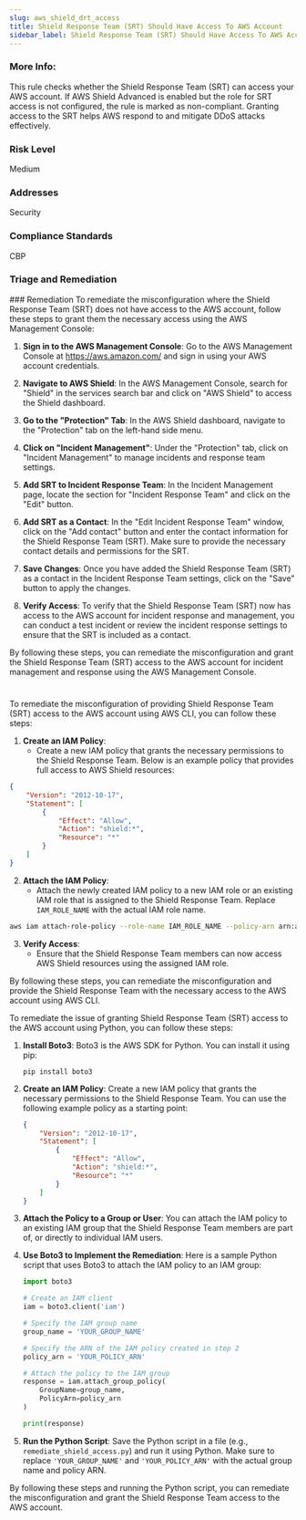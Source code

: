 ```yaml
---
slug: aws_shield_drt_access
title: Shield Response Team (SRT) Should Have Access To AWS Account
sidebar_label: Shield Response Team (SRT) Should Have Access To AWS Account
---
```


### More Info:

This rule checks whether the Shield Response Team (SRT) can access your AWS account. If AWS Shield Advanced is enabled but the role for SRT access is not configured, the rule is marked as non-compliant. Granting access to the SRT helps AWS respond to and mitigate DDoS attacks effectively.

### Risk Level

Medium

### Addresses

Security

### Compliance Standards

CBP


### Triage and Remediation
<Tabs>
<Tab title='Remediation'>
### Remediation

<AccordionGroup>
<Accordion title='Using Console' defaultOpen='true'>
To remediate the misconfiguration where the Shield Response Team (SRT) does not have access to the AWS account, follow these steps to grant them the necessary access using the AWS Management Console:

1. **Sign in to the AWS Management Console**: Go to the AWS Management Console at https://aws.amazon.com/ and sign in using your AWS account credentials.

2. **Navigate to AWS Shield**: In the AWS Management Console, search for "Shield" in the services search bar and click on "AWS Shield" to access the Shield dashboard.

3. **Go to the "Protection" Tab**: In the AWS Shield dashboard, navigate to the "Protection" tab on the left-hand side menu.

4. **Click on "Incident Management"**: Under the "Protection" tab, click on "Incident Management" to manage incidents and response team settings.

5. **Add SRT to Incident Response Team**: In the Incident Management page, locate the section for "Incident Response Team" and click on the "Edit" button.

6. **Add SRT as a Contact**: In the "Edit Incident Response Team" window, click on the "Add contact" button and enter the contact information for the Shield Response Team (SRT). Make sure to provide the necessary contact details and permissions for the SRT.

7. **Save Changes**: Once you have added the Shield Response Team (SRT) as a contact in the Incident Response Team settings, click on the "Save" button to apply the changes.

8. **Verify Access**: To verify that the Shield Response Team (SRT) now has access to the AWS account for incident response and management, you can conduct a test incident or review the incident response settings to ensure that the SRT is included as a contact.

By following these steps, you can remediate the misconfiguration and grant the Shield Response Team (SRT) access to the AWS account for incident management and response using the AWS Management Console.

#
</Accordion>

<Accordion title='Using CLI'>
To remediate the misconfiguration of providing Shield Response Team (SRT) access to the AWS account using AWS CLI, you can follow these steps:

1. **Create an IAM Policy**:
   - Create a new IAM policy that grants the necessary permissions to the Shield Response Team. Below is an example policy that provides full access to AWS Shield resources:
   
```json
{
    "Version": "2012-10-17",
    "Statement": [
        {
            "Effect": "Allow",
            "Action": "shield:*",
            "Resource": "*"
        }
    ]
}
```

2. **Attach the IAM Policy**:
   - Attach the newly created IAM policy to a new IAM role or an existing IAM role that is assigned to the Shield Response Team. Replace `IAM_ROLE_NAME` with the actual IAM role name.
   
```bash
aws iam attach-role-policy --role-name IAM_ROLE_NAME --policy-arn arn:aws:iam::aws:policy/FullAWSShieldAccess
```

3. **Verify Access**:
   - Ensure that the Shield Response Team members can now access AWS Shield resources using the assigned IAM role.

By following these steps, you can remediate the misconfiguration and provide the Shield Response Team with the necessary access to the AWS account using AWS CLI.
</Accordion>

<Accordion title='Using Python'>
To remediate the issue of granting Shield Response Team (SRT) access to the AWS account using Python, you can follow these steps:

1. **Install Boto3**: Boto3 is the AWS SDK for Python. You can install it using pip:
   ```
   pip install boto3
   ```

2. **Create an IAM Policy**: Create a new IAM policy that grants the necessary permissions to the Shield Response Team. You can use the following example policy as a starting point:

   ```json
   {
       "Version": "2012-10-17",
       "Statement": [
           {
               "Effect": "Allow",
               "Action": "shield:*",
               "Resource": "*"
           }
       ]
   }
   ```

3. **Attach the Policy to a Group or User**: You can attach the IAM policy to an existing IAM group that the Shield Response Team members are part of, or directly to individual IAM users.

4. **Use Boto3 to Implement the Remediation**:
   Here is a sample Python script that uses Boto3 to attach the IAM policy to an IAM group:

   ```python
   import boto3

   # Create an IAM client
   iam = boto3.client('iam')

   # Specify the IAM group name
   group_name = 'YOUR_GROUP_NAME'

   # Specify the ARN of the IAM policy created in step 2
   policy_arn = 'YOUR_POLICY_ARN'

   # Attach the policy to the IAM group
   response = iam.attach_group_policy(
       GroupName=group_name,
       PolicyArn=policy_arn
   )

   print(response)
   ```

5. **Run the Python Script**: Save the Python script in a file (e.g., `remediate_shield_access.py`) and run it using Python. Make sure to replace `'YOUR_GROUP_NAME'` and `'YOUR_POLICY_ARN'` with the actual group name and policy ARN.

By following these steps and running the Python script, you can remediate the misconfiguration and grant the Shield Response Team access to the AWS account.
</Accordion>

</AccordionGroup>
</Tab>
</Tabs>

